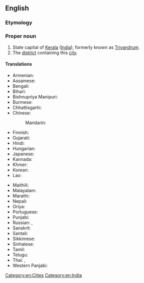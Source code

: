 ==English==
{{wikipedia}}

===Etymology===
{{rfelite|en}}

===Proper noun===
{{en-proper noun}}

# State capital of [[Kerala]] ([[India]]), formerly known as [[Trivandrum]].
# The [[district]] containing this [[city]].

====Translations====
{{trans-top|capital of Kerala, India}}
* Armenian: {{t|hy|Տիրուվանանտապուրամ}}
* Assamese: {{t|as|তিৰুৱনন্তপুৰম|tr=tiruwonontopurom}}
* Bengali: {{t|bn|তিরুবনন্তপুরম|tr=Tirubônôntôpurôm}}
* Bihari: {{t|bh|तिरुवनंतपुरम|tr=tiruvanantapuram}}
* Bishnupriya Manipuri: {{t|bpy|ত্রিবানদ্রাম|tr=tribaanadraam}}
* Burmese: {{t|my|တြိဗန်ဒရမ်}}
* Chhattisgarhi: {{t-needed|hne}}
* Chinese:
*: Mandarin: {{t|cmn|特里凡得琅|tr=Tèlǐfándeláng}}
* Finnish: {{t|fi|Thiruvananthapuram}}
* Gujarati: {{t|gu|તિરુવનંતપુરમ્|tr=tiruvanantapuram}}
* Hindi: {{t|hi|तिरुवनन्तपुरम}}
* Hungarian: {{t|hu|Tiruvanántapuram}}
* Japanese: {{t|ja|ティルヴァナンタプラム|tr=Tiruvanantapuramu}}
* Kannada: {{t|kn|ತಿರುವನಂತಪುರಮ್}}
* Khmer: {{t-needed|km}}
* Korean: {{t|ko|티루바난타푸람}}
* Lao: {{t-needed|lo}}
{{trans-mid}}
* Maithili: {{t|mai|तिरुवनन्तपुरम|tr=tiruvanantapuram}}
* Malayalam: {{t+|ml|തിരുവനന്തപുരം}}
* Marathi: {{t|mr|तिरुवनंतपुरम|tr=tiruvanantapuram}}
* Nepali: {{t|ne|तिरुवनन्तपुरम}}
* Oriya: {{t|or|ତ୍ରିବେନ୍ଦ୍ରମ|tr=tribēndram}}
* Portuguese: {{t|pt|Trivandrum|f}}
* Punjabi: {{t+|pa|ਤੀਰੂਵੰਥਪੁਰਮ}}
* Russian: {{t|ru|Ти́руванантапу́рам|m}}, {{t|ru|Трива́ндрам|m}}
* Sanskrit: {{t|sa|तिरुवनन्तपुरम्}}
* Santali: {{t-needed|sat}}
* Sikkimese: {{t-needed|sip}}
* Sinhalese: {{t-needed|si}}
* Tamil: {{t|ta|திருவனந்தபுரம்}}
* Telugu: {{t|te|తిరువనంతపురం}}
* Thai: {{t|th|ตรีรุวันธปุราม|tr=dtreerúwantábpùraam}}, {{t|th|ตรีวันดรัม|tr=dtreewandàram}}
* Western Panjabi: {{t|pnb|تھیروواننتھاپورم}}
{{trans-bottom}}

[[Category:en:Cities]]
[[Category:en:India]]